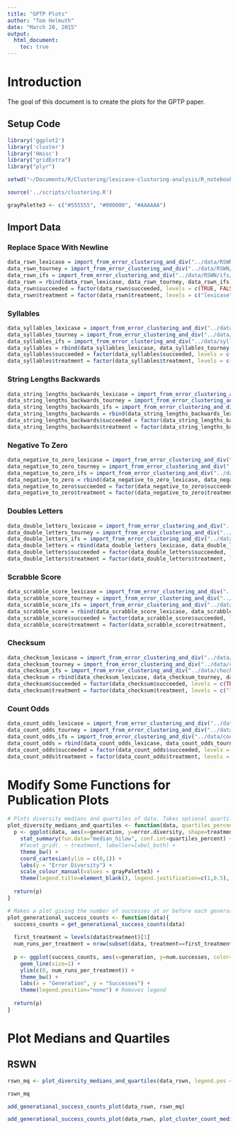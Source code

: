 ```yaml
---
title: "GPTP Plots"
author: "Tom Helmuth"
date: "March 20, 2015"
output: 
  html_document:
    toc: true
---
```


# Introduction

The goal of this document is to create the plots for the GPTP paper.

## Setup Code

```r
library('ggplot2')
library('cluster')
library('Hmisc')
library("gridExtra")
library("plyr")

setwd("~/Documents/R/Clustering/lexicase-clusturing-analysis/R_notebooks")

source('../scripts/clustering.R')

grayPalette3 <- c("#555555", "#000000", "#AAAAAA")
```

## Import Data

### Replace Space With Newline

```r
data_rswn_lexicase = import_from_error_clustering_and_div("../data/RSWN/lexicase/clustering/")
data_rswn_tourney = import_from_error_clustering_and_div("../data/RSWN/tourney/clustering/")
data_rswn_ifs = import_from_error_clustering_and_div("../data/RSWN/ifs/clustering/")
data_rswn = rbind(data_rswn_lexicase, data_rswn_tourney, data_rswn_ifs)
data_rswn$succeeded = factor(data_rswn$succeeded, levels = c(TRUE, FALSE))
data_rswn$treatment = factor(data_rswn$treatment, levels = c("lexicase", "tourney", "ifs"))
```

### Syllables

```r
data_syllables_lexicase = import_from_error_clustering_and_div("../data/syllables/lexicase/clustering/")
data_syllables_tourney = import_from_error_clustering_and_div("../data/syllables/tourney/clustering/")
data_syllables_ifs = import_from_error_clustering_and_div("../data/syllables/ifs/clustering/")
data_syllables = rbind(data_syllables_lexicase, data_syllables_tourney, data_syllables_ifs)
data_syllables$succeeded = factor(data_syllables$succeeded, levels = c(TRUE, FALSE))
data_syllables$treatment = factor(data_syllables$treatment, levels = c("lexicase", "tourney", "ifs"))
```

### String Lengths Backwards

```r
data_string_lengths_backwards_lexicase = import_from_error_clustering_and_div("../data/string-lengths-backwards/lexicase/clustering/")
data_string_lengths_backwards_tourney = import_from_error_clustering_and_div("../data/string-lengths-backwards/tourney/clustering/")
data_string_lengths_backwards_ifs = import_from_error_clustering_and_div("../data/string-lengths-backwards/ifs/clustering/")
data_string_lengths_backwards = rbind(data_string_lengths_backwards_lexicase, data_string_lengths_backwards_tourney, data_string_lengths_backwards_ifs)
data_string_lengths_backwards$succeeded = factor(data_string_lengths_backwards$succeeded, levels = c(TRUE, FALSE))
data_string_lengths_backwards$treatment = factor(data_string_lengths_backwards$treatment, levels = c("lexicase", "tourney", "ifs"))
```

### Negative To Zero

```r
data_negative_to_zero_lexicase = import_from_error_clustering_and_div("../data/negative-to-zero/lexicase/clustering/")
data_negative_to_zero_tourney = import_from_error_clustering_and_div("../data/negative-to-zero/tourney/clustering/")
data_negative_to_zero_ifs = import_from_error_clustering_and_div("../data/negative-to-zero/ifs/clustering/")
data_negative_to_zero = rbind(data_negative_to_zero_lexicase, data_negative_to_zero_tourney, data_negative_to_zero_ifs)
data_negative_to_zero$succeeded = factor(data_negative_to_zero$succeeded, levels = c(TRUE, FALSE))
data_negative_to_zero$treatment = factor(data_negative_to_zero$treatment, levels = c("lexicase", "tourney", "ifs"))
```

### Doubles Letters

```r
data_double_letters_lexicase = import_from_error_clustering_and_div("../data/double-letters/lexicase/clustering/")
data_double_letters_tourney = import_from_error_clustering_and_div("../data/double-letters/tourney/clustering/")
data_double_letters_ifs = import_from_error_clustering_and_div("../data/double-letters/ifs/clustering/")
data_double_letters = rbind(data_double_letters_lexicase, data_double_letters_tourney, data_double_letters_ifs)
data_double_letters$succeeded = factor(data_double_letters$succeeded, levels = c(TRUE, FALSE))
data_double_letters$treatment = factor(data_double_letters$treatment, levels = c("lexicase", "tourney", "ifs"))
```

### Scrabble Score

```r
data_scrabble_score_lexicase = import_from_error_clustering_and_div("../data/scrabble-score/lexicase/clustering/")
data_scrabble_score_tourney = import_from_error_clustering_and_div("../data/scrabble-score/tourney/clustering/")
data_scrabble_score_ifs = import_from_error_clustering_and_div("../data/scrabble-score/ifs/clustering/")
data_scrabble_score = rbind(data_scrabble_score_lexicase, data_scrabble_score_tourney, data_scrabble_score_ifs)
data_scrabble_score$succeeded = factor(data_scrabble_score$succeeded, levels = c(TRUE, FALSE))
data_scrabble_score$treatment = factor(data_scrabble_score$treatment, levels = c("lexicase", "tourney", "ifs"))
```

### Checksum

```r
data_checksum_lexicase = import_from_error_clustering_and_div("../data/checksum/lexicase/clustering/")
data_checksum_tourney = import_from_error_clustering_and_div("../data/checksum/tourney/clustering/")
data_checksum_ifs = import_from_error_clustering_and_div("../data/checksum/ifs/clustering/")
data_checksum = rbind(data_checksum_lexicase, data_checksum_tourney, data_checksum_ifs)
data_checksum$succeeded = factor(data_checksum$succeeded, levels = c(TRUE, FALSE))
data_checksum$treatment = factor(data_checksum$treatment, levels = c("lexicase", "tourney", "ifs"))
```

### Count Odds

```r
data_count_odds_lexicase = import_from_error_clustering_and_div("../data/count-odds/lexicase/clustering/")
data_count_odds_tourney = import_from_error_clustering_and_div("../data/count-odds/tourney/clustering/")
data_count_odds_ifs = import_from_error_clustering_and_div("../data/count-odds/ifs/clustering/")
data_count_odds = rbind(data_count_odds_lexicase, data_count_odds_tourney, data_count_odds_ifs)
data_count_odds$succeeded = factor(data_count_odds$succeeded, levels = c(TRUE, FALSE))
data_count_odds$treatment = factor(data_count_odds$treatment, levels = c("lexicase", "tourney", "ifs"))
```

# Modify Some Functions for Publication Plots
```r

# Plots diversity medians and quartiles of data. Takes optional quartiles_percent, which tells what percent of the center data to include
plot_diversity_medians_and_quartiles <- function(data, quartiles_percent = 0.5, legend.pos = "right"){
  p <- ggplot(data, aes(x=generation, y=error.diversity, shape=treatment, color=treatment)) + 
    stat_summary(fun.data="median_hilow", conf.int=quartiles_percent) + #, alpha=0.5) +
    #facet_grid(. ~ treatment, labeller=label_both) +
    theme_bw() +
    coord_cartesian(ylim = c(0,1)) +
    labs(y = "Error Diversity") +
    scale_colour_manual(values = grayPalette3) +
    theme(legend.title=element_blank(), legend.justification=c(1,0.5), legend.position=legend.pos, legend.background = element_rect(colour="black", size=0.1), legend.key = element_blank()) # Make changes to legend
  
  return(p)
}

# Makes a plot giving the number of successes at or before each generation
plot_generational_success_counts <- function(data){
  success_counts = get_generational_success_counts(data)
  
  first_treatment = levels(data$treatment)[1]
  num_runs_per_treatment = nrow(subset(data, treatment==first_treatment & generation == 0))
  
  p <- ggplot(success_counts, aes(x=generation, y=num.successes, color=treatment)) +
    geom_line(size=1) +
    ylim(c(0, num_runs_per_treatment)) +
    theme_bw() +
    labs(x = "Generation", y = "Successes") +
    theme(legend.position="none") # Removes legend
  
  return(p)
}
```

# Plot Medians and Quartiles

## RSWN

```r
rswn_mq <- plot_diversity_medians_and_quartiles(data_rswn, legend.pos = c(1, 0.5))

rswn_mq

add_generational_success_counts_plot(data_rswn, rswn_mq)

add_generational_success_counts_plot(data_rswn, plot_cluster_count_medians_and_quartiles(data_rswn))
```
